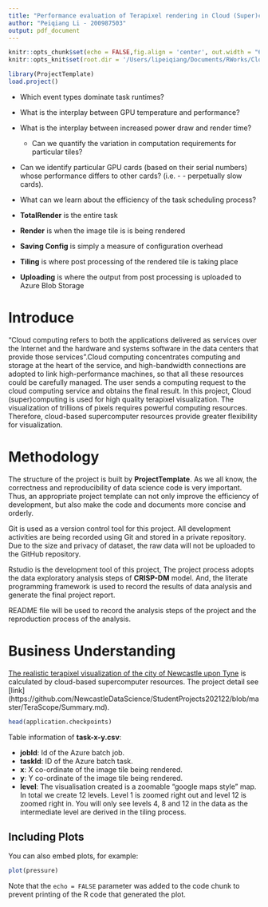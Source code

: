 ```yaml
---
title: "Performance evaluation of Terapixel rendering in Cloud (Super)computing"
author: "Peiqiang Li - 200987503"
output: pdf_document
---
```


```r
knitr::opts_chunk$set(echo = FALSE,fig.align = 'center', out.width = "60%")
knitr::opts_knit$set(root.dir = '/Users/lipeiqiang/Documents/RWorks/Cloud_Computing')
```

```r
library(ProjectTemplate)
load.project()
```

- Which event types dominate task runtimes?
- What is the interplay between GPU temperature and performance?
- What is the interplay between increased power draw and render time?
  + Can we quantify the variation in computation requirements for particular tiles?
- Can we identify particular GPU cards (based on their serial numbers) whose performance differs to other cards? (i.e. - - perpetually slow cards).
- What can we learn about the efficiency of the task scheduling process?

- **TotalRender** is the entire task
- **Render** is when the image tile is is being rendered
- **Saving Config** is simply a measure of configuration overhead
- **Tiling** is where post processing of the rendered tile is taking place
- **Uploading** is where the output from post processing is uploaded to Azure Blob Storage

# Introduce

"Cloud computing refers to both the applications delivered as services over the Internet and the hardware and systems software in the data centers that provide those services"\cite{ref1}.Cloud computing concentrates computing and storage at the heart of the service, and high-bandwidth connections are adopted to link high-performance machines, so that all these resources could be carefully managed. The user sends a computing request to the cloud computing service and obtains the final result\cite{ref1}. In this project, Cloud (super)computing is used for high quality terapixel visualization. The visualization of trillions of pixels requires powerful computing resources. Therefore, cloud-based supercomputer resources provide greater flexibility for visualization.

# Methodology

The structure of the project is built by **ProjectTemplate**. As we all know, the correctness and reproducibility of data science code is very important. Thus, an appropriate project template can not only improve the efficiency of development, but also make the code and documents more concise and orderly.

Git is used as a version control tool for this project. All development activities are being recorded using Git and stored in a private repository. Due to the size and privacy of dataset, the raw data will not be uploaded to the GitHub repository.

Rstudio is the development tool of this project, The project process adopts the data exploratory analysis steps of **CRISP-DM** model. And, the literate programming framework is used to record the results of data analysis and generate the final project report.

README file will be used to record the analysis steps of the project and the reproduction process of the analysis.

# Business Understanding

[The realistic terapixel visualization of the city of Newcastle upon Tyne](http://terapixel.wasabi.1024.s3.eu-central-1.wasabisys.com/vtour/index.html) is  calculated by cloud-based supercomputer resources. 
The project detail see [link] (https://github.com/NewcastleDataScience/StudentProjects202122/blob/master/TeraScope/Summary.md).

```r
head(application.checkpoints)
```

\begin{table}[ht]
\centering
\begin{tabular}{c|c|c}
  \hline
 & Fields & Info \\ 
  \hline
1 & timestamp & Timestamp \\ 
  2 & hostname & Hostname of the virtual machine auto-assigned by the Azure batch system. \\ 
  3 & eventName & Name of the event occuring within the rendering application. \\ 
  4 & eventType &  Possible Values: "START", "STOP" \\ 
  5 & jobId &  ID of the Azure batch job. \\ 
  6 & taskId &  ID of the Azure batch task. \\ 
  \hline
\end{tabular}
\caption{Table information of gpu.csv} 
\label{tab4}
\end{table}

\begin{table}[ht]
\centering
\begin{tabular}{c|c|c}
  \hline
 & Fields & Info \\ 
  \hline
1 & timestamp & Timestamp \\ 
  2 & hostname & Hostname of the virtual machine auto-assigned by the Azure batch system. \\ 
  3 & gpuSerial & The serial number of the physical GPU card. \\ 
  4 & gpuUUID & The unique system id assigned by the Azure system to the GPU unit. \\ 
  5 & powerDrawWatt & Power draw of the GPU in watts. \\ 
  6 & gpuTempC & Temperature of the GPU in Celsius \\ 
  7 & gpuUtilPerc & Percent utilisation of the GPU Core(s). \\ 
  8 & gpuMemUtilPerc & Percent utilisation of the GPU memory. \\ 
   \hline
\end{tabular}
\caption{Table information of gpu.csv} 
\label{tab4}
\end{table}

Table information of **task-x-y.csv**:

- **jobId**: Id of the Azure batch job.
- **taskId**: ID of the Azure batch task.
- **x**: X co-ordinate of the image tile being rendered.
- **y**: Y co-ordinate of the image tile being rendered.
- **level**: The visualisation created is a zoomable "google maps style" map. In total we create 12 levels. Level 1 is zoomed right out and level 12 is zoomed right in. You will only see levels 4, 8 and 12 in the data as the intermediate level are derived in the tiling process.

## Including Plots

You can also embed plots, for example:

```r
plot(pressure)
```

Note that the `echo = FALSE` parameter was added to the code chunk to prevent printing of the R code that generated the plot.

\newpage

\begin{thebibliography}{99}  
\bibitem{ref1}Armbrust, M., Fox, A., Griffith, R., Joseph, A.D., Katz, R., Konwinski, A., Lee, G., Patterson, D., Rabkin, A., Stoica, I. and Zaharia, M., 2010. A view of cloud computing. Communications of the ACM, 53(4), pp.50-58.
\bibitem{ref2}Hayes, B., 2008. Cloud computing.
\bibitem{ref3}Christensen, R., 2006. Log-linear models and logistic regression. Springer Science \& Business Media.
\bibitem{ref4}McLeod, A.I. and Xu, C., 2010. bestglm: Best subset GLM. URL http://CRAN. R-project. org/package= bestglm.
\bibitem{ref5}McNeish, D.M., 2015. Using lasso for predictor selection and to assuage overfitting: A method long overlooked in behavioral sciences. Multivariate Behavioral Research, 50(5), pp.471-484.
\end{thebibliography}

